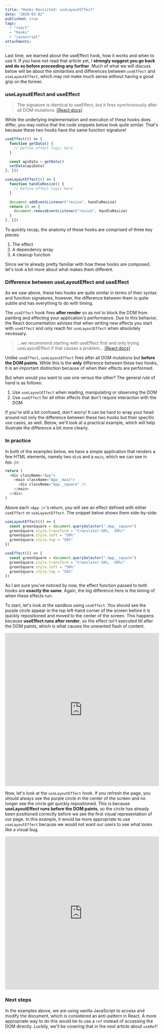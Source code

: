 ```yaml
---
title: "Hooks Revisited: useLayoutEffect"
date: "2020-03-02"
published: true
tags:
  - "react"
  - "hooks"
  - "javascript"
attachments:
---
```



Last time, we learned about the <Link to="/hooks-useeffect">useEffect hook</Link>, how it works and when to use it. If you have not read that article yet, I **strongly suggest you go back and do so before proceeding any further**. Much of what we will discuss below will be about the similarities and differences between `useEffect` and `useLayoutEffect`, which may not make much sense without having a good grip on the former.

### useLayoutEffect and useEffect

> The signature is identical to useEffect, but it fires synchronously after all DOM mutations. [[React docs]](https://reactjs.org/docs/hooks-reference.html#uselayouteffect)

While the underlying implementation and execution of these hooks does differ, you may notice that the code snippets below look quite similar. That's because these two hooks have the same function signature!

```javascript
useEffect(() => {
  function getData() {
    // Define effect logic here
  }

  const apiData = getData()
  setData(apiData)
}, [])
```

```javascript
useLayoutEffect(() => {
  function handleResize() {
    // Define effect logic here
  }

  document.addEventListener("resize", handleResize)
  return () => {
    document.removeEventListener("resize", handleResize)
  }
}, [])
```

To quickly recap, the anatomy of these hooks are comprised of three key pieces:

1. The effect
2. A dependency array
3. A cleanup function

Since we're already pretty familiar with how these hooks are composed, let's look a bit more about what makes them different.

### Difference between useLayoutEffect and useEffect

As we saw above, these two hooks are quite similar in terms of their syntax and function signatures, however, the difference between them is quite subtle and has everything to do with timing.

The `useEffect` hook fires **after render** so as not to block the DOM from painting and effecting your application's performance. Due to this behavior, the React documentation advises that when writing new effects you start with `useEffect` and only reach for `useLayoutEffect` when absolutely necessary.

> ...we recommend starting with useEffect first and only trying useLayoutEffect if that causes a problem... [[React docs]](https://reactjs.org/docs/hooks-reference.html#uselayouteffect)

Unlike `useEffect`, `useLayoutEffect` fires after all DOM mutations but **before the DOM paints**. While this is the **only** difference between these two hooks, it is an important distinction because of when their effects are performed.

But when would you want to use one versus the other? The general rule of hand is as follows:

1. Use `useLayoutEffect` when reading, manipulating or observing the DOM
2. Use `useEffect` for all other effects that don't require interaction with the DOM

If you're still a bit confused, don't worry! It can be hard to wrap your head around not only the difference between these two hooks but their specific use cases, as well. Below, we'll look at a practical example, which will help illustrate the difference a bit more clearly.

### In practice

In both of the examples below, we have a simple application that renders a few HTML elements, namely two `div`s and a `main`, which we can see in `App.js`:

```javascript
return (
  <div className="App">
    <main className="App__main">
      <div className="App__square" />
    </main>
  </div>
)
```

Above each `<App />`'s return, you will see an effect defined with either `useEffect` or `useLayoutEffect`. The snippet below shows them side-by-side:

```javascript
useLayoutEffect(() => {
  const greenSquare = document.querySelector(".App__square")
  greenSquare.style.transform = "translate(-50%, -50%)"
  greenSquare.style.left = "50%"
  greenSquare.style.top = "50%"
})

useEffect(() => {
  const greenSquare = document.querySelector(".App__square")
  greenSquare.style.transform = "translate(-50%, -50%)"
  greenSquare.style.left = "50%"
  greenSquare.style.top = "50%"
})
```

As I am sure you've noticed by now, the effect function passed to both hooks are **exactly the same**. Again, the big difference here is the timing of when these effects run.

To start, let's look at the sandbox using `useEffect`. You should see the purple circle appear in the top left-hand corner of the screen before it is quickly repositioned and moved to the center of the screen. This happens because **useEffect runs after render**, so the effect isn't executed till after the DOM paints, which is what causes the unwanted flash of content.

<iframe
  src="https://codesandbox.io/embed/hooksuselayouteffect-useeffect-vgkbd?fontsize=14&hidenavigation=1&theme=dark"
  style="width:100%; height:500px; border:0; border-radius: 4px; overflow:hidden;"
  title="hooks/useLayoutEffect (useEffect)"
  allow="geolocation; microphone; camera; midi; vr; accelerometer; gyroscope; payment; ambient-light-sensor; encrypted-media; usb"
  sandbox="allow-modals allow-forms allow-popups allow-scripts allow-same-origin"
></iframe>

Now, let's look at the `useLayoutEffect` hook. If you refresh the page, you should always see the purple circle in the center of the screen and no longer see the circle get quickly repositioned. This is because **useLayoutEffect runs before the DOM paints**, so the circle has already been positioned correctly before we see the first visual representation of our page. In this example, it would be more appropriate to use `useLayoutEffect` because we would not want our users to see what looks like a visual bug.

<iframe
  src="https://codesandbox.io/embed/hooksuselayouteffect-uselayouteffect-jxvzg?fontsize=14&hidenavigation=1&theme=dark"
  style="width:100%; height:500px; border:0; border-radius: 4px; overflow:hidden;"
  title="hooks/useLayoutEffect (useLayoutEffect)"
  allow="geolocation; microphone; camera; midi; vr; accelerometer; gyroscope; payment; ambient-light-sensor; encrypted-media; usb"
  sandbox="allow-modals allow-forms allow-popups allow-scripts allow-same-origin"
></iframe>

### Next steps

In the examples above, we are using vanilla JavaScript to access and modify the document, which is considered an anti-pattern in React. A more appropriate way to do this would be to use a `ref` instead of accessing the DOM directly. Luckily, we'll be covering that in the next article about `useRef`!
